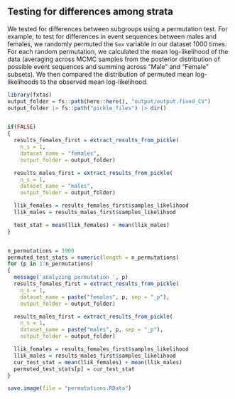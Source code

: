 ## Testing for differences among strata {#sec-permutation .appendix}

We tested for differences between subgroups using a permutation test. 
For example, to test for differences in event sequences between males and females, we randomly permuted the `Sex` variable in our dataset 1000 times. 
For each random permutation, we calculated the mean log-likelihood of the data (averaging across MCMC samples from the posterior distribution of possible event sequences and summing across "Male" and "Female" subsets). 
We then compared the distribution of permuted mean log-likelihoods to the observed mean log-likelihood.

```r
library(fxtas)
output_folder = fs::path(here::here(), "output/output.fixed_CV")
output_folder |> fs::path("pickle_files") |> dir()


if(FALSE)
{
  results_females_first = extract_results_from_pickle(
    n_s = 1,
    dataset_name = "females",
    output_folder = output_folder)

  results_males_first = extract_results_from_pickle(
    n_s = 1,
    dataset_name = "males",
    output_folder = output_folder)

  llik_females = results_females_first$samples_likelihood
  llik_males = results_males_first$samples_likelihood

  test_stat = mean(llik_females) + mean(llik_males)
}


n_permutations = 1000
permuted_test_stats = numeric(length = n_permutations)
for (p in 1:n_permutations)
{
  message('analyzing permutation ', p)
  results_females_first = extract_results_from_pickle(
    n_s = 1,
    dataset_name = paste("females", p, sep = "_p"),
    output_folder = output_folder)

  results_males_first = extract_results_from_pickle(
    n_s = 1,
    dataset_name = paste("males", p, sep = "_p"),
    output_folder = output_folder)

  llik_females = results_females_first$samples_likelihood
  llik_males = results_males_first$samples_likelihood
  cur_test_stat = mean(llik_females) + mean(llik_males)
  permuted_test_stats[p] = cur_test_stat
}

save.image(file = "permutations.RData")


```
